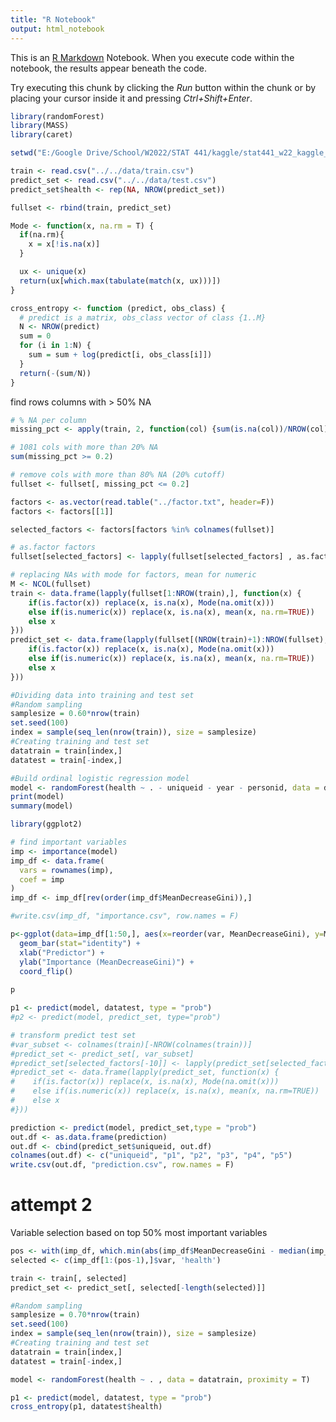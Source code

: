 ```yaml
---
title: "R Notebook"
output: html_notebook
---
```


This is an [R Markdown](http://rmarkdown.rstudio.com) Notebook. When you execute code within the notebook, the results appear beneath the code. 

Try executing this chunk by clicking the *Run* button within the chunk or by placing your cursor inside it and pressing *Ctrl+Shift+Enter*. 

```r
library(randomForest)
library(MASS)
library(caret)

setwd("E:/Google Drive/School/W2022/STAT 441/kaggle/stat441_w22_kaggle_project/murphy/randomforest")

train <- read.csv("../../data/train.csv")
predict_set <- read.csv("../../data/test.csv")
predict_set$health <- rep(NA, NROW(predict_set))

fullset <- rbind(train, predict_set)

Mode <- function(x, na.rm = T) {
  if(na.rm){
    x = x[!is.na(x)]
  }

  ux <- unique(x)
  return(ux[which.max(tabulate(match(x, ux)))])
}

cross_entropy <- function (predict, obs_class) {
  # predict is a matrix, obs_class vector of class {1..M}
  N <- NROW(predict)
  sum = 0
  for (i in 1:N) {
    sum = sum + log(predict[i, obs_class[i]])
  }
  return(-(sum/N))
}
```

find rows columns with > 50% NA

```r
# % NA per column
missing_pct <- apply(train, 2, function(col) {sum(is.na(col))/NROW(col)})

# 1081 cols with more than 20% NA
sum(missing_pct >= 0.2)

# remove cols with more than 80% NA (20% cutoff)
fullset <- fullset[, missing_pct <= 0.2]

factors <- as.vector(read.table("../factor.txt", header=F))
factors <- factors[[1]]

selected_factors <- factors[factors %in% colnames(fullset)]

# as.factor factors 
fullset[selected_factors] <- lapply(fullset[selected_factors] , as.factor)

# replacing NAs with mode for factors, mean for numeric
M <- NCOL(fullset)
train <- data.frame(lapply(fullset[1:NROW(train),], function(x) {
    if(is.factor(x)) replace(x, is.na(x), Mode(na.omit(x)))
    else if(is.numeric(x)) replace(x, is.na(x), mean(x, na.rm=TRUE))
    else x
}))
predict_set <- data.frame(lapply(fullset[(NROW(train)+1):NROW(fullset), 1:(M-1)], function(x) {
    if(is.factor(x)) replace(x, is.na(x), Mode(na.omit(x)))
    else if(is.numeric(x)) replace(x, is.na(x), mean(x, na.rm=TRUE))
    else x
}))
```

```r
#Dividing data into training and test set
#Random sampling 
samplesize = 0.60*nrow(train)
set.seed(100)
index = sample(seq_len(nrow(train)), size = samplesize)
#Creating training and test set 
datatrain = train[index,]
datatest = train[-index,]

#Build ordinal logistic regression model
model <- randomForest(health ~ . - uniqueid - year - personid, data = datatrain, proximity = T)
print(model)
summary(model)
```

```r
library(ggplot2)

# find important variables
imp <- importance(model)
imp_df <- data.frame(
  vars = rownames(imp),
  coef = imp
)
imp_df <- imp_df[rev(order(imp_df$MeanDecreaseGini)),]

#write.csv(imp_df, "importance.csv", row.names = F)

p<-ggplot(data=imp_df[1:50,], aes(x=reorder(var, MeanDecreaseGini), y=MeanDecreaseGini)) +
  geom_bar(stat="identity") +
  xlab("Predictor") +
  ylab("Importance (MeanDecreaseGini)") +
  coord_flip()
  
p
```

```r
p1 <- predict(model, datatest, type = "prob")
#p2 <- predict(model, predict_set, type="prob")

# transform predict test set
#var_subset <- colnames(train)[-NROW(colnames(train))]
#predict_set <- predict_set[, var_subset]
#predict_set[selected_factors[-10]] <- lapply(predict_set[selected_factors[-10]] , as.factor)
#predict_set <- data.frame(lapply(predict_set, function(x) {
#    if(is.factor(x)) replace(x, is.na(x), Mode(na.omit(x)))
#    else if(is.numeric(x)) replace(x, is.na(x), mean(x, na.rm=TRUE))
#    else x
#}))

prediction <- predict(model, predict_set,type = "prob")
out.df <- as.data.frame(prediction)
out.df <- cbind(predict_set$uniqueid, out.df)
colnames(out.df) <- c("uniqueid", "p1", "p2", "p3", "p4", "p5")
write.csv(out.df, "prediction.csv", row.names = F)
```

# attempt 2

Variable selection based on top 50% most important variables

```r
pos <- with(imp_df, which.min(abs(imp_df$MeanDecreaseGini - median(imp_df$MeanDecreaseGini))))
selected <- c(imp_df[1:(pos-1),]$var, 'health')

train <- train[, selected]
predict_set <- predict_set[, selected[-length(selected)]]

#Random sampling 
samplesize = 0.70*nrow(train)
set.seed(100)
index = sample(seq_len(nrow(train)), size = samplesize)
#Creating training and test set 
datatrain = train[index,]
datatest = train[-index,]

model <- randomForest(health ~ . , data = datatrain, proximity = T)

p1 <- predict(model, datatest, type = "prob")
cross_entropy(p1, datatest$health)
```






